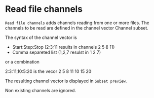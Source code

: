 # Read file channels

``Read file channels`` adds channels reading from one or more files. The channels to be read are defined in the channel vector Channel subset.

The syntax of the channel vector is
- Start:Step:Stop (2:3:11 results in channels 2 5 8 11)
- Comma separeted list (1,2,7 resulst in 1 2 7)

or a combination

2:3:11,10:5:20 is the vecor 2 5 8 11 10 15 20

The resulting channel vector is displayed in ``Subset preview``.

Non existing channels are ignored.